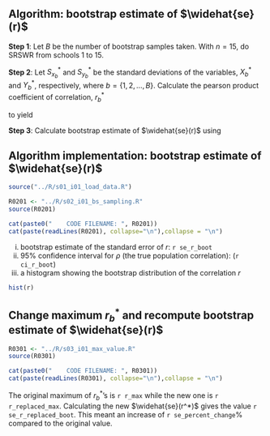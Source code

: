 ## Algorithm: bootstrap estimate of $\widehat{se}(r)$

**Step 1**: Let $B$ be the number of bootstrap samples taken. With $n = 15$, do SRSWR from schools 1 to 15.

\begin{equation}
\begin{aligned}
B^*_1 &= \left\{(X^*_{11}, Y^*_{11}), (X^*_{21}, Y^*_{21}), \ldots, (X^*_{n1}, Y^*_{n1})\right\} \\
B^*_2 &= \left\{(X^*_{12}, Y^*_{12}), (X^*_{22}, Y^*_{22}), \ldots, (X^*_{n2}, Y^*_{n2})\right\} \\
\vdots &= \vdots \\
B^*_{B} &= \left\{(X^*_{1B}, Y^*_{1B}), (X^*_{2B}, Y^*_{2B}), \ldots, (X^*_{nB}, Y^*_{nB})\right\} \\
\end{aligned}
\end{equation}  


**Step 2**: Let $S^*_{x_b}$ and $S^*_{y_b}$ be the standard deviations of the variables, $X^*_b$ and $Y^*_b$, respectively, where $b = \left\{1, 2, \ldots, B\right\}$. Calculate the pearson product coefficient of correlation, $r^*_b$

\begin{equation}
\begin{aligned}
r_b^* &= \frac{\frac{1}{n-1} \sum_{i = 1}^n \left(X^*_{ib} - {\bar{X}}_b^*\right) \left(Y_{ib}^* - {\bar{Y}}^*_b\right) }{ S^*_{x_b} S^*_{y_b}}
\end{aligned}
\end{equation}

to yield

\begin{equation}
\begin{aligned}
r &= \left\{r^*_1, r^*_2, \ldots, r^*_B\right\} 
\end{aligned}
\end{equation}

**Step 3**: Calculate bootstrap estimate of $\widehat{se}(r)$ using

\begin{equation}
\begin{aligned}
\widehat{se}(r) &= \sqrt{ \frac{\sum_{b=1}^B \left( r_b^* - {\bar{r}}^* \right)^2}{B-1} }
\end{aligned}
\end{equation}

## Algorithm implementation: bootstrap estimate of $\widehat{se}(r)$

```r
source("../R/s01_i01_load_data.R")
```

```r
R0201 <- "../R/s02_i01_bs_sampling.R"
source(R0201)
```

```r
cat(paste0("    CODE FILENAME: ", R0201))
cat(paste(readLines(R0201), collapse="\n"),collapse = "\n")
```

  i.  bootstrap estimate of the standard error of $r$: `r se_r_boot`
  ii. 95% confidence interval for $\rho$ (the true population correlation): (`r ci_r_boot`)
  iii. a histogram showing the bootstrap distribution of the correlation $r$

```r
hist(r)
```

## Change maximum $r^*_b$ and recompute bootstrap estimate of $\widehat{se}(r)$

```r
R0301 <- "../R/s03_i01_max_value.R"
source(R0301)
```

```r
cat(paste0("    CODE FILENAME: ", R0301))
cat(paste(readLines(R0301), collapse="\n"),collapse = "\n")
```

The original maximum of $r^*_b$'s is `r r_max` while the new one is `r r_replaced_max`. Calculating the new $\widehat{se}(r^*)$ gives the value `r se_r_replaced_boot`. This meant an increase of `r se_percent_change`% compared to the original value.